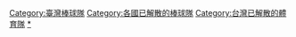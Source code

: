 [[Category:臺灣棒球隊|Category:臺灣棒球隊]]
[[Category:各國已解散的棒球隊|Category:各國已解散的棒球隊]]
[[Category:台灣已解散的體育隊|Category:台灣已解散的體育隊]]
[[Category:台灣棒球史|*]]